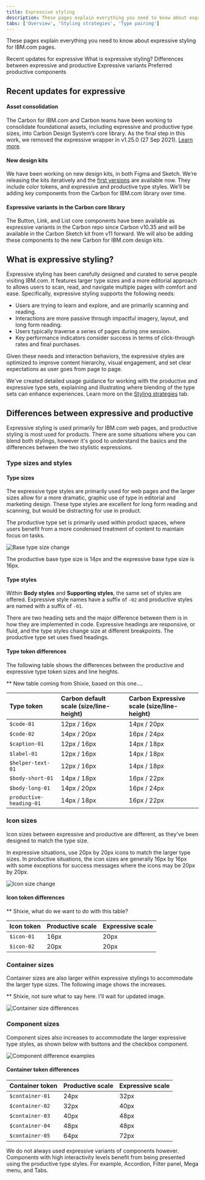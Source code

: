 ```yaml
---
title: Expressive styling
description: These pages explain everything you need to know about expressive styling for IBM.com pages. 
tabs: ['Overview', 'Styling strategies', 'Type pairing']
---
```


<PageDescription>

These pages explain everything you need to know about expressive styling for IBM.com pages. 

</PageDescription>

<AnchorLinks>

<AnchorLink>Recent updates for expressive</AnchorLink>
<AnchorLink>What is expressive styling?</AnchorLink>
<AnchorLink>Differences between expressive and productive</AnchorLink>
<AnchorLink>Expressive variants</AnchorLink>
<AnchorLink>Preferred productive components</AnchorLink>

</AnchorLinks>

## Recent updates for expressive

#### Asset consolidation

The Carbon for IBM.com and Carbon teams have been working to consolidate foundational assets, including expressive and productive type sizes, into Carbon Design System’s core library. As the final step in this work, we removed the expressive wrapper in v1.25.0 (27 Sep 2021). [Learn more](../../whats-happening/expressive-update).

#### New design kits

We have been working on new design kits, in both Figma and Sketch. We’re releasing the kits iteratively and the [first versions](http:../../whats-happening/expressive-update#what-does-this-mean-for-designers) are available now. They include color tokens, and expressive and productive type styles. We’ll be adding key components from the Carbon for IBM.com library over time. 

#### Expressive variants in the Carbon core library

The Button, Link, and List core components have been available as expressive variants in the Carbon repo since Carbon v10.35 and will be available in the Carbon Sketch kit from v11 forward. We will also be adding these components to the new Carbon for IBM.com design kits.


## What is expressive styling?

Expressive styling has been carefully designed and curated to serve people visiting IBM.com. It features larger type sizes and a more editorial approach to allows users to scan, read, and navigate multiple pages with comfort and ease. Specifically, expressive styling supports the following needs:

- Users are trying to learn and explore, and are primarily scanning and reading. 
- Interactions are more passive through impactful imagery, layout, and long form reading.
- Users typically traverse a series of pages during one session. 
- Key performance indicators consider success in terms of click-through rates and final purchases. 

Given these needs and interaction behaviors, the expressive styles are optimized to improve content hierarchy, visual engagement, and set clear expectations as user goes from page to page.

We've created detailed usage guidance for working with the productive and expressive type sets, explaining and illustrating where blending of the type sets can enhance experiences. Learn more on the [Styling strategies](../expressive-styling/styling-strategies) tab. 

## Differences between expressive and productive

Expressive styling is used primarily for IBM.com web pages, and productive styling is most used for products. There are some situations where you can blend both stylings, however it's good to understand the basics and the differences between the two stylistic expressions. 

### Type sizes and styles

#### Type sizes

The expressive type styles are primarily used for web pages and the larger sizes allow for a more dramatic, graphic use of type in editorial and marketing design. These type styles are excellent for long form reading and scanning, but
would be distracting for use in product. 

The productive type set is primarily used within product spaces, where users benefit from a more condensed treatment of content to maintain focus on tasks. 

<Row>
<Column colMd={8} colLg={8}>

![Base type size change](../../../images/guidelines/expressive-theme/type-size.png)

<Caption>The productive base type size is 14px and the expressive base type size is 16px.</Caption>

</Column>
</Row>

#### Type styles 

Within **Body styles** and **Supporting styles**, the same set of styles are offered. Expressive style names have a suffix of `-02` and productive styles are named with a suffix of `-01`.

There are two heading sets and the major difference between them is in how they are implemented in code. Expressive headings are responsive, or fluid, and the type styles change size at different breakpoints. The productive type set uses fixed headings. 

#### Type token differences

The following table shows the differences between the productive and expressive type token sizes and line heights.

** New table coming from Shixie, based on this one....

| Type token | Carbon default scale (size/line-height) | Carbon Expressive scale (size/line-height) |
|:---|:---|:---|
|`$code-01`|12px / 16px|14px / 20px|
|`$code-02`|14px / 20px|16px / 24px|
|`$caption-01`|12px / 16px|14px / 18px|
|`$label-01`|12px / 16px|14px / 18px|
|`$helper-text-01`|12px / 16px|14px / 18px|
|`$body-short-01`|14px / 18px|16px / 22px|
|`$body-long-01`|14px / 20px|16px / 24px|
|`productive-heading-01`|14px / 18px|16px / 22px|



### Icon sizes

Icon sizes between expressive and productive are different, as they've been designed to match the type size. 

In expressive situations, use 20px by 20px icons to match the larger type sizes. In productive situations, the icon sizes are generally 16px by 16px with some exceptions for success messages where the icons may be 20px by 20px.

<Row>
<Column colMd={8} colLg={8}>

![Icon size change](../../../images/guidelines/expressive-theme/icon-size.png)

</Column>
</Row>


#### Icon token differences

** Shixie, what do we want to do with this table?

| Icon token | Productive scale | Expressive scale |
|:---|:---|:---|
|`$icon-01`|16px|20px|
|`$icon-02`|20px|20px|



### Container sizes 

Container sizes are also larger within expressive stylings to accommodate the larger type sizes. The following image shows the increases.

** Shixie, not sure what to say here. I'll wait for updated image. 

<Row>
<Column colMd={8} colLg={8}>

![Container size differences](../../../images/guidelines/expressive-theme/container-size.png)

</Column>
</Row>


### Component sizes

Component sizes also increases to accommodate the larger expressive type styles, as shown below with buttons and the checkbox component. 

<Row>
<Column colMd={8} colLg={8}>

![Component difference examples](../../../images/guidelines/expressive-theme/component-examples.png)

</Column>
</Row>

#### Container token differences

| Container token | Productive scale | Expressive scale |
|:---|:---|:---|
|`$container-01`|24px|32px|
|`$container-02`|32px|40px|
|`$container-03`|40px|48px|
|`$container-04`|48px|48px|
|`$container-05`|64px|72px|


We do not always used expressive variants of components however. Components with high interactivity levels benefit from being presented using the productive type styles. For example, Accordion, Filter panel, Mega menu, and Tabs. 

